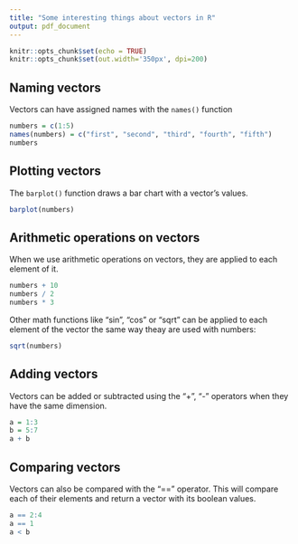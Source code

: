 ```yaml
---
title: "Some interesting things about vectors in R"
output: pdf_document
---
```


```r
knitr::opts_chunk$set(echo = TRUE)
knitr::opts_chunk$set(out.width='350px', dpi=200)
```

##  Naming vectors

Vectors can have assigned names with the ```names()``` function

```r
numbers = c(1:5)
names(numbers) = c("first", "second", "third", "fourth", "fifth")
numbers
```

## Plotting vectors

The ```barplot()``` function draws a bar chart with a vector's values.

```r
barplot(numbers)
```

## Arithmetic operations on vectors

When we use arithmetic operations on vectors, they are applied to each element of it.

```r
numbers + 10
numbers / 2
numbers * 3
```

Other math functions like "sin", "cos" or "sqrt" can be applied to each element of the vector the same way theay are used with numbers:
```r
sqrt(numbers)
```

## Adding vectors
Vectors can be added or subtracted using the "+", "-" operators when they have the same dimension.

```r
a = 1:3
b = 5:7
a + b
```

## Comparing vectors

Vectors can also be compared with the "==" operator. This will compare each of their elements and return a vector with its boolean values.

```r
a == 2:4
a == 1
a < b
```


